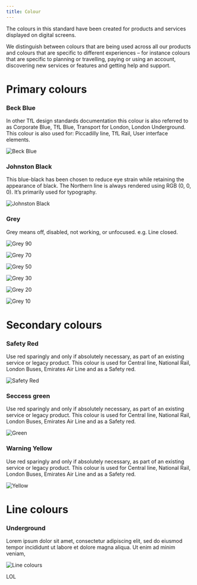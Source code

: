 ```yaml
---
title: Colour
---
```


<PageDescription>

The colours in this standard have been created for products and
services displayed on digital screens.

We distinguish between colours that are being used across all our products and colours that are specific to different experiences – for instance colours that are specific to planning or travelling, paying or using an account, discovering new services or features and getting help and support.

</PageDescription>

# Primary colours

### Beck Blue

In other TfL design standards documentation this colour is also referred to as Corporate Blue,
TfL Blue, Transport for London, London Underground. This colour is also used for: Piccadilly line, TfL Rail, User interface elements.

<Row className="image-card-group">
  <Column colMd={12} colLg={12} noGutterSm>
    <ImageCard
      title="Beck Blue"
      subTitle="HEX - #0019AB"
      aspectRatio="2:1"
      >

![Beck Blue](/images/BeckBlue.png)

  </ImageCard>
  </Column>
</Row>

### Johnston Black

This blue-black has been chosen to reduce eye strain while retaining the appearance of black.
The Northern line is always rendered using RGB (0, 0, 0). It’s primarily used for typography.

<Row className="image-card-group">
  <Column colMd={12} colLg={12} noGutterSm>
    <ImageCard
      title="Johnston Black"
      subTitle="HEX - #03071C"
      aspectRatio="2:1"
      >

![Johnston Black](/images/JohnstonBlack.png)
  
  </ImageCard>
  </Column>
</Row>

<!-- ### Black and white

Primarily used for mapping pictograms, UI icons and the Northern Line. We build from white in nearly all digital experiences.

![Black and white](/images/BeckBlue.png) -->

### Grey

Grey means off, disabled, not working, or unfocused. e.g. Line closed.

<Row className="image-card-group">
  <Column colMd={12} colLg={12} noGutterSm>
    <ImageCard
      title="Grey 90"
      subTitle="HEX - #03071C"
      aspectRatio="2:1"
      >

![Grey 90](/images/Grey90.png)

  </ImageCard>
  </Column>
   <Column colMd={4} colLg={2} noGutterSm>
    <ImageCard
      title="Grey 70"
      subTitle="HEX - #03071C"
      aspectRatio="4:3"
      >

![Grey 70](/images/Grey70.png)

  </ImageCard>
  </Column>
     <Column colMd={4} colLg={2} noGutterSm>
    <ImageCard
      title="Grey 50"
      subTitle="HEX - #03071C"
      aspectRatio="4:3"
      titleColor="dark"
      subTitleColor="dark"
      >

![Grey 50](/images/Grey50.png)

  </ImageCard>
  </Column>
     <Column colMd={4} colLg={2} noGutterSm>
    <ImageCard
      title="Grey 30"
      subTitle="HEX - #03071C"
      aspectRatio="4:3"
      titleColor="dark"
      subTitleColor="dark"
      >

![Grey 30](/images/Grey30.png)

  </ImageCard>
  </Column>
  <Column colMd={4} colLg={2} noGutterSm>
    <ImageCard
      title="Grey 20"
      subTitle="HEX - #03071C"
      aspectRatio="4:3"
      titleColor="dark"
      subTitleColor="dark"
      >

![Grey 20](/images/Grey20.png)

  </ImageCard>
  </Column>
  <Column colMd={4} colLg={2} noGutterSm>
    <ImageCard
      title="Grey 10"
      subTitle="HEX - #03071C"
      aspectRatio="4:3"      
      titleColor="dark"
      subTitleColor="dark"
      >

![Grey 10](/images/Grey10.png)

  </ImageCard>
  </Column>

</Row>


# Secondary colours

### Safety Red

Use red sparingly and only if absolutely necessary, as part of an existing service or legacy product. This colour is used for Central line, National Rail, London Buses, Emirates Air Line and as a
Safety red.

![Safety Red](/images/Red.png)

### Seccess green

Use red sparingly and only if absolutely necessary, as part of an existing service or legacy product. This colour is used for Central line, National Rail, London Buses, Emirates Air Line and as a
Safety red.

![Green](/images/Green.png)

### Warning Yellow

Use red sparingly and only if absolutely necessary, as part of an existing service or legacy product. This colour is used for Central line, National Rail, London Buses, Emirates Air Line and as a
Safety red.

![Yellow](/images/Yellow.png)

# Line colours

### Underground

Lorem ipsum dolor sit amet, consectetur adipiscing elit, sed do eiusmod tempor incididunt ut
labore et dolore magna aliqua. Ut enim ad minim veniam,

![Line colours](/images/Lines.png)

LOL
